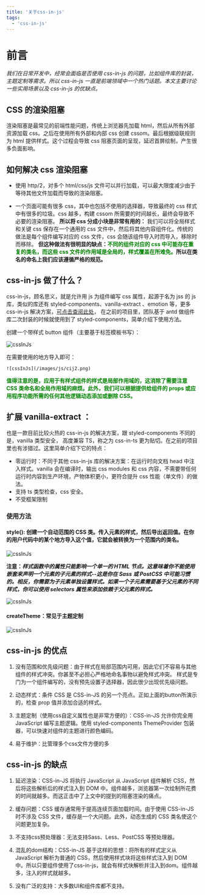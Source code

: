 ```yaml
---
title: '关于css-in-js'
tags:
  - 'css-in-js'
---
```


# 前言

*我们在日常开发中，经常会面临是否使用 css-in-js 的问题，比如组件库的封装，主题定制等需求。所以 css-in-js 一直是前端领域中一个热门话题。本文主要讨论一些实用场景以及 css-in-js 的优缺点。*

## CSS 的渲染阻塞

   渲染阻塞是最常见的前端性能问题，传统上浏览器先加载 html，然后从所有外部资源加载 css。之后在使用所有外部和内部 css 创建 cssom。最后根据级联规则为 html 提供样式。这个过程会导致 css 阻塞页面的呈现，延迟首屏绘制，产生很多负面影响。

## 如何解决 css 渲染阻塞

   - 使用 http/2，对多个 html/css/js 文件可以并行加载，可以最大限度减少由于等待其他文件加载而导致的渲染阻塞。

   - 一个页面可能有很多 css，其中也包括不使用的选择器，导致最终的 css 样式中有很多的垃圾。css 越多，构建 cssom 所需要的时间越长，最终会导致不必要的渲染阻塞。 **所以将 css 分成小块是非常有用的：**
   我们可以将全局样式和关键 css 保存在一个通用的 css 文件中，然后将其他内容组件化。传统的做法是每个组件编写对应的 css 文件，css 会随该组件导入时而导入，移除时而移除。 **但这种做法有很明显的缺点：<font color="#008000">不同的组件对应的 css 中可能存在重复的类名，而这些 css 文件的作用域是全局的，样式覆盖在所难免。</font>所以在类名的命名上我们应该遵循严格的规范。**

## css-in-js 做了什么？

   css-in-js，顾名思义，就是允许用 js 为组件编写 css 属性，起源于名为 jss 的 js 库，类似的库还有 styled-components、vanilla-extract 、emotion 等，更多 css-in-js 解决方案，[可点击查阅此处](http://michelebertoli.github.io/css-in-js)，
   在之前的项目里，团队基于 antd 做组件库二次封装的时候就使用到了 styled-components，简单介绍下使用方法。
   
   创建一个带样式 button 组件（主要基于标签模板书写）：

   ![cssInJs](/images/js/cij1.png) 
   
   在需要使用的地方导入即可：
   
    ![cssInJs](/images/js/cij2.png)

   **<font color="#008000">值得注意的是，应用于有样式组件的样式是局部作用域的，这消除了需要注意 CSS 类命名和全局作用域的麻烦。此外，我们可以根据提供给组件的 props 或应用程序功能所需的任何其他逻辑动态添加或删除 CSS。</font>**

   ## 扩展 vanilla-extract ：
   也是一款目前比较火热的 css-in-js 的解决方案，跟 styled-components 不同的是，vanilla 类型安全， 高度兼容 TS，称之为 css-in-ts 更为贴切。在之前的项目里也有涉猎过。这里简单介绍下它的特点：

   - 零运行时：不同于其他 css-in-js 库的解决方案：在运行时向文档 head 中注入样式。vanilla 会在编译时，输出 css modules 和 css 内容，不需要带任何运行时内容到生产环境，产物体积更小，更符合提升 css 性能（单文件）的做法。
   - 支持 ts 类型检查，css 安全。
   - 不受框架限制

   ### 使用方法

   #### style(): 创建一个自动范围的 CSS 类。传入元素的样式，然后导出返回值。在你的用户代码中的某个地方导入这个值，它就会被转换为一个范围内的类名。
   ![cssInJs](/images/js/cij3.png) 
   
   **注意：*样式函数中的属性只能影响一个单一的 HTML 节点。这意味着你不能使用嵌套来声明一个元素的子元素的样式--这是你在 Sass 或 PostCSS 中可能习惯的。相反，你需要为子元素单独设置样式。如果一个子元素需要基于父元素的不同样式，你可以使用 selectors 属性来添加依赖于父元素的样式。*** 
   
   ![cssInJs](/images/js/cij4.png)

   #### createTheme：常见于主题定制
   ![cssInJs](/images/js/cij5.png) 

## css-in-js 的优点

1. 没有范围和优先级问题：由于样式在局部范围内可用，因此它们不容易与其他组件的样式冲突。你甚至不必担心严格地命名事物以避免样式冲突。
   样式是专门为一个组件编写的，没有预先设置子选择器，因此很少出现优先级问题。

2. 动态样式：条件 CSS 是 CSS-in-JS 的另一个亮点。正如上面的button所演示的，检查 prop 值并添加合适的样式。

3. 主题定制（使用css自定义属性也是非常方便的）：CSS-in-JS 允许你完全用 JavaScript 编写主题逻辑。使用 styled-components  ThemeProvider 包装器，可以快速对组件的主题进行颜色编码。

4. 易于维护：比管理多个css文件方便的多

## css-in-js 的缺点

1. 延迟渲染：CSS-in-JS 将执行 JavaScript 从 JavaScript 组件解析 CSS，然后将这些解析后的样式注入到 DOM 中。组件越多，浏览器第一次绘制所花费的时间就越多。而这正击中了上文中的提到的阻塞渲染的痛点。

2. 缓存问题：CSS 缓存通常用于提高连续页面加载时间。由于使用 CSS-in-JS 时不涉及 CSS 文件，缓存是一个大问题。此外，动态生成的 CSS 类名使这个问题更加复杂。

3. 不支持css预处理器：无法支持Sass、Less、PostCSS 等预处理器。

4. 混乱的dom结构：CSS-in-JS 基于这样的思想：将所有的样式定义从 JavaScript 解析为普通的 CSS，然后使用样式块将这些样式注入到 DOM 中。所以只要组件使用了css-in-js，就会有样式块解析并注入到dom。组件越多，注入的样式就越多。

5. 没有广泛的支持：大多数UI和组件库都不支持。
